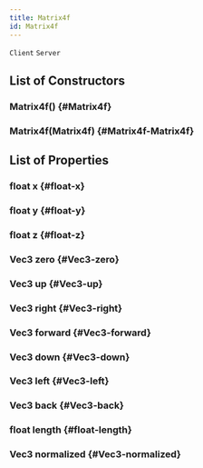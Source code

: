 ```yaml
---
title: Matrix4f
id: Matrix4f
---
```

`Client`
`Server`

## List of Constructors

### Matrix4f() {#Matrix4f}

### Matrix4f(Matrix4f) {#Matrix4f-Matrix4f}

## List of Properties

### float x {#float-x}

### float y {#float-y}

### float z {#float-z}

### Vec3 zero {#Vec3-zero}

### Vec3 up {#Vec3-up}

### Vec3 right {#Vec3-right}

### Vec3 forward {#Vec3-forward}

### Vec3 down {#Vec3-down}

### Vec3 left {#Vec3-left}

### Vec3 back {#Vec3-back}

### float length {#float-length}

### Vec3 normalized {#Vec3-normalized}

